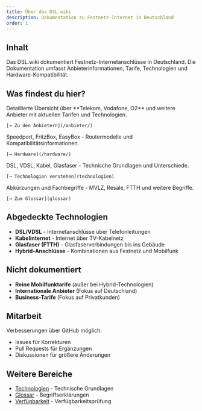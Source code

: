 ```yaml
---
title: Über das DSL.wiki
description: Dokumentation zu Festnetz-Internet in Deutschland
order: 1
---
```



## Inhalt

Das DSL.wiki dokumentiert Festnetz-Internetanschlüsse in Deutschland. Die Dokumentation umfasst Anbieterinformationen, Tarife, Technologien und Hardware-Kompatibilität.

## Was findest du hier?

<CardGrid>
  <Card title="Internetanbieter" icon="rocket">
    Detaillierte Übersicht über **Telekom, Vodafone, O2** und weitere Anbieter mit aktuellen Tarifen und Technologien.
    
    [→ Zu den Anbietern](/anbieter/)
  </Card>
  
  <Card title="Hardware" icon="setting">
    Speedport, FritzBox, EasyBox - Routermodelle und Kompatibilitätsinformationen.
    
    [→ Hardware](/hardware/)
  </Card>
  
  <Card title="Technologien" icon="information">
    DSL, VDSL, Kabel, Glasfaser - Technische Grundlagen und Unterschiede.
    
    [→ Technologien verstehen](technologien)
  </Card>
  
  <Card title="Glossar" icon="open-book">
    Abkürzungen und Fachbegriffe - MVLZ, Resale, FTTH und weitere Begriffe.
    
    [→ Zum Glossar](glossar)
  </Card>
</CardGrid>

## Abgedeckte Technologien

- **DSL/VDSL** - Internetanschlüsse über Telefonleitungen
- **Kabelinternet** - Internet über TV-Kabelnetz  
- **Glasfaser (FTTH)** - Glasfaserverbindungen bis ins Gebäude
- **Hybrid-Anschlüsse** - Kombinationen aus Festnetz und Mobilfunk

## Nicht dokumentiert

- **Reine Mobilfunktarife** (außer bei Hybrid-Technologien)
- **Internationale Anbieter** (Fokus auf Deutschland)
- **Business-Tarife** (Fokus auf Privatkunden)

## Mitarbeit

Verbesserungen über GitHub möglich:

- Issues für Korrekturen
- Pull Requests für Ergänzungen  
- Diskussionen für größere Änderungen

## Weitere Bereiche

- [Technologien](technologien) - Technische Grundlagen
- [Glossar](glossar) - Begriffserklärungen
- [Verfügbarkeit](verfuegbarkeit) - Verfügbarkeitsprüfung
